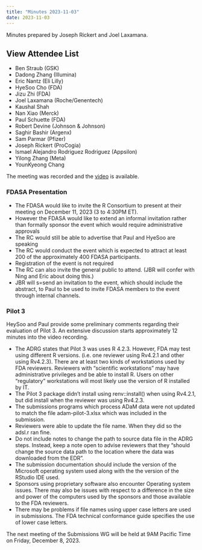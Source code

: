```yaml
---
title: "Minutes 2023-11-03"
date: 2023-11-03
---
```


Minutes prepared by Joseph Rickert and Joel Laxamana.

::: {.callout-tip collapse="true"}
## View Attendee List

- Ben Straub (GSK)
- Dadong Zhang (Illumina)
- Eric Nantz (Eli Lilly)
- HyeSoo Cho (FDA)
- Jizu Zhi (FDA)
- Joel Laxamana (Roche/Genentech)
- Kaushal Shah
- Nan Xiao (Merck)
- Paul Schuette (FDA)
- Robert Devine (Johnson & Johnson)
- Saghir Bashir (Argenx)
- Sam Parmar (Pfizer)
- Joseph Rickert (ProCogia)
- Ismael Alejandro Rodriguez Rodriguez (Appsilon)
- Yilong Zhang (Meta)
- YounKyeong Chang
:::

The meeting was recorded and the [video](https://zoom.us/rec/share/5kFrV4r2DWK1aHHozPu0k8fu_66jV4IRlVsWoEgrnyocLF8ki-KBswB6wBEcBQmm.-txYArp2uGa7KpZp?startTime=1699027425000) is available.

### FDASA Presentation

* The FDASA would like to invite the R Consortium to present at their meeting on December 11, 2023 (3 to 4:30PM ET).
* However the FDASA would like to extend an informal invitation rather than formally sponsor the event which would require administrative approvals
* The RC would still be able to advertise that Paul and HyeSoo are speaking
* The RC would conduct the event which is expected to attract at least 200 of the approximately 400 FDASA participants.
* Registration of the event is not required
* The RC can also invite the general public to attend. (JBR will confer with Ning and Eric about doing this.)
* JBR will s=send an invitation to the event, which should include the abstract, to Paul to be used to invite FDASA members to the event through internal channels.

### Pilot 3

HeySoo and Paul provide some preliminary comments regarding their evaluation of Pilot 3. An extensive discussion starts approximately 12 minutes into the video recording.

* The ADRG states that Pilot 3 was uses R 4.2.3. However, FDA may test using different R versions. (i.e. one reviewer using Rv4.2.1 and other using Rv4.2.3). There are at least two kinds of workstations used by FDA reviewers. Reviewers with "scientific workstations" may have administrative privileges and be able to install R. Users on other "regulatory" workstations will most likely use the version of R installed by IT.
* The Pilot 3 package didn't install using renv::install() when using Rv4.2.1, but did install when the reviewer was using Rv4.2.3.
* The submissions programs which process ADaM data were not updated to match the file adam-pilot-3.xlsx which was included in the submission.
* Reviewers were able to update the file name. When they did so the adsl.r ran fine.
* Do not include notes to change the path to source data file in the ADRG steps. Instead, keep a note open to advise reviewers that they "should change the source data path to the location where the data was downloaded from the EDR".
* The submission documentation should include the version of the Microsoft operating system used along with the the version of the RStudio IDE used.
* Sponsors using proprietary software also encounter Operating system issues. There may also be issues with respect to a difference in the size and power of the computers used by the sponsors and those available to the FDA reviewers.
* There may be problems if file names using upper case letters are used in submissions. The FDA technical conformance guide specifies the use of lower case letters.

The next meeting of the Submissions WG will be held at 9AM Pacific Time on Friday, December 8, 2023.
